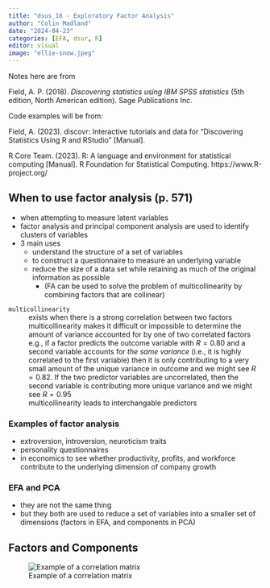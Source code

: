 ```yaml
---
title: "dsus_18 - Exploratory Factor Analysis"
author: "Colin Madland"
date: "2024-04-23"
categories: [EFA, dsur, R]
editor: visual
image: "ellie-snow.jpeg"
--- 
```



Notes here are from

Field, A. P. (2018). *Discovering statistics using IBM SPSS statistics* (5th edition, North American edition). Sage Publications Inc.

Code examples will be from:

Field, A. (2023). discovr: Interactive tutorials and data for “Discovering Statistics Using R and RStudio” [Manual].

R Core Team. (2023). R: A language and environment for statistical computing [Manual]. R Foundation for Statistical Computing. https://www.R-project.org/

## When to use factor analysis (p. 571)

- when attempting to measure latent variables
- factor analysis and principal component analysis are used to identify clusters of variables
- 3 main uses
  - understand the structure of a set of variables
  - to construct a questionnaire to measure an underlying variable
  - reduce the size of a data set while retaining as much of the original information as possible
    - (FA can be used to solve the problem of multicollinearity by combining factors that are collinear)

::: {.callout}
`multicollinearity`
: exists when there is a strong correlation between two factors
: multicollinearity makes it difficult or impossible to determine the amount of variance accounted for by one of two correlated factors
: e.g., if a factor predicts the outcome variable with $R=0.80$ and a second variable accounts for *the same variance* (i.e., it is highly correlated to the first variable) then it is only contributing to a very small amount of the unique variance in outcome and we might see $R=0.82$. If the two predictor variables are uncorrelated, then the second variable is contributing more unique variance and we might see $R=0.95$
: multicollinearity leads to interchangable predictors
:::

### Examples of factor analysis

- extroversion, introversion, neuroticism traits
- personality questionnaires
- in economics to see whether productivity, profits, and workforce contribute to the underlying dimension of company growth

### EFA and PCA

- they are not the same thing
- but they both are used to reduce a set of variables into a smaller set of dimensions (factors in EFA, and components in PCA)

## Factors and Components

![Example of a correlation matrix](cor-matrix.png)

